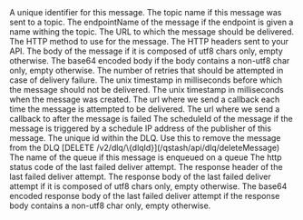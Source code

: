 <ResponseField name="messageId" type="string" required>
  A unique identifier for this message.
</ResponseField>

<ResponseField name="topicName" type="string">
  The topic name if this message was sent to a topic.
</ResponseField>

<ResponseField name="endpointName" type="string">
  The endpointName of the message if the endpoint is given a name withing the topic.
</ResponseField>

<ResponseField name="url" type="string" required>
  The URL to which the message should be delivered.
</ResponseField>

<ResponseField name="method" type="string">
  The HTTP method to use for the message.
</ResponseField>

<ResponseField name="header" type="Record<string, string[]>">
  The HTTP headers sent to your API.
</ResponseField>

<ResponseField name="body" type="string">
  The body of the message if it is composed of utf8 chars only, empty otherwise.
</ResponseField>

<ResponseField name="bodyBase64" type="string">
  The base64 encoded body if the body contains a non-utf8 char only, empty otherwise.
</ResponseField>

<ResponseField name="maxRetries" type="int">
  The number of retries that should be attempted in case of delivery failure.
</ResponseField>

<ResponseField name="notBefore" type="int">
  The unix timestamp in milliseconds before which the message should not be delivered.
</ResponseField>

<ResponseField name="createdAt" type="int" required>
  The unix timestamp in milliseconds when the message was created.
</ResponseField>

<ResponseField name="callback" type="string">
  The url where we send a callback each time the message is attempted to be delivered.
</ResponseField>

<ResponseField name="failureCallback" type="string">
  The url where we send a callback to after the message is failed
</ResponseField>

<ResponseField name="scheduleId" type="string" >
  The scheduleId of the message if the message is triggered by a schedule
</ResponseField>

<ResponseField name="callerIP" type="string" required>
    IP address of the publisher of this message.
</ResponseField>

<ResponseField name="dlqId" type="string" required>
    The unique id within the DLQ. Use this to remove the message from the DLQ
    [DELETE /v2/dlq/\{dlqId}](/qstash/api/dlq/deleteMessage)
</ResponseField>

<ResponseField name="queueName" type="string">
  The name of the queue if this message is enqueued on a queue 
</ResponseField>

<ResponseField name="responseStatus" type="int">
  The http status code of the last failed deliver attempt.
</ResponseField>

<ResponseField name="responseHeader" type="string">
  The response header of the last failed deliver attempt.
</ResponseField>

<ResponseField name="responseBody" type="string">
  The response body of the last failed deliver attempt if it is composed of utf8 chars only, empty otherwise.
</ResponseField>

<ResponseField name="responseBodyBase64" type="string">
  The base64 encoded response body of the last failed deliver attempt if the response body contains a non-utf8 char only, empty otherwise.
</ResponseField>
